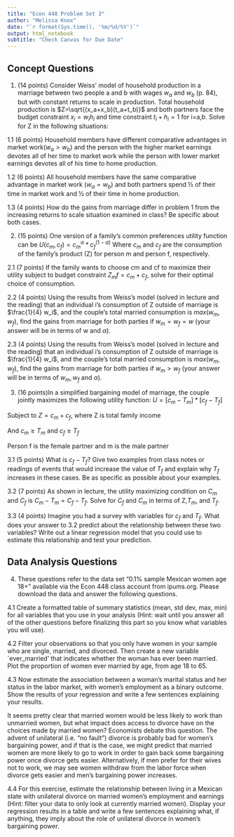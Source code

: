 ```yaml
---
title: "Econ 448 Problem Set 3"
author: "Melissa Knox"
date: "`r format(Sys.time(), '%m/%d/%Y')`"
output: html_notebook
subtitle: "Check Canvas for Due Date"
---
```

## Concept Questions


1.	(14 points) Consider Weiss’ model of household production in a marriage between two people a and b with wages $w_a$ and $w_b$ (p. 84), but with constant returns to scale in production.  Total household production is $Z=\sqrt{(x_a+x_b)(t_a+t_b)}$ and both partners face the budget constraint $x_i=w_ih_i$ and time constraint $t_i+h_i=1$ for i=a,b.  Solve for Z in the following situations:

1.1 (6 points) Household members have different comparative advantages in market work($w_a>w_b$) and the person with the higher market earnings devotes all of her time to market work while the person with lower market earnings devotes all of his time to home production.

1.2 (6 points) All household members have the same comparative advantage in market work ($w_a=w_b$) and both partners spend ½ of their time in market work and ½ of their time in home production.

1.3 (4 points) How do the gains from marriage differ in problem 1 from the increasing returns to scale situation examined in class?  Be specific about both cases.

2. (15 points) One version of a family’s common preferences utility function can be 
$U(c_m,c_f )=c_m^\alpha*c_f^{(1-\alpha)}$
Where $c_m$ and $c_f$ are the consumption of the family’s product (Z) for person m and person f, respectively.  

2.1 (7 points) If the family wants to choose cm and cf to maximize their utility subject to budget constraint $Z_mf=c_m+c_f$, solve for their optimal choice of consumption.
  
2.2 (4 points) Using the results from Weiss’s model (solved in lecture and the reading) that an individual i’s consumption of Z outside of marriage is $\frac{1}{4} w_i$, and the couple’s total married consumption is $max(w_m,w_f)$, find the gains from marriage for both parties if $w_m=w_f=w$ (your answer will be in terms of w and $\alpha$). 
	
2.3 (4 points) Using the results from Weiss’s model (solved in lecture and the reading) that an individual i’s consumption of Z outside of marriage is $\frac{1}{4} w_i$, and the couple’s total married consumption is $max(w_m,w_f)$, find the gains from marriage for both parties if $w_m>w_f$ (your answer will be in terms of $w_m, w_f$ and $\alpha$). 

3. (16 points)In a simplified bargaining model of marriage, the couple jointly maximizes the following utility function:
$U=[c_m - T_m]*[c_f- T_f]$

Subject to $Z= c_m+c_f$, where Z is total family income

And $c_m \geq T_m$ and $c_f \geq T_f$

Person f is the female partner and m is the male partner


3.1 (5 points) What is $c_f-T_f$?  Give two examples from class notes or readings of events that would increase the value of $T_f$ and explain why $T_f$ increases in these cases.  Be as specific as possible about your examples.

3.2 (7 points) As shown in lecture, the utility maximizing condition on $C_m$ and $C_f$ is $C_m - T_m = C_f- T_f$. Solve for $C_f$ and $C_m$ in terms of Z,$T_m$, and $T_f$.

3.3 (4 points) Imagine you had a survey with variables for $c_f$ and $T_f$. What does your answer to 3.2 predict about the relationship between these two variables? Write out a linear regression model that you could use to estimate this relationship and test your prediction.

## Data Analysis Questions
4. These questions refer to the data set "0.1% sample Mexican women age 18+" available via the Econ 448 class account from ipums.org.  Please download the data and answer the following questions.

4.1 Create a formatted table of summary statistics (mean, std dev, max, min) for all variables that you use in your analysis (Hint: wait until you answer all of the other questions before finalizing this part so you know what variables you will use).

4.2 Filter your observations so that you only have women in your sample who are single, married, and  divorced. Then create a new variable `ever_married' that indicates whether the woman has ever been married. Plot the proportion of women ever married by age, from age 18 to 65. 

4.3 Now estimate the association between a woman's marital status and her status in the labor market, with women's employment as a binary outcome. Show the results of your regression and write a few sentences explaining your results.

It seems pretty clear that married women would be less likely to work than unmarried women, but what impact does access to divorce have on the choices made by married women? Economists debate this question. The advent of unilateral (i.e. "no fault") divorce is probably bad for women's bargaining power, and if that is the case, we might predict that married women are more likely to go to work in order to gain back some bargaining power once divorce gets easier. Alternatively, if men prefer for their wives not to work, we may see women withdraw from the labor force when divorce gets easier and men's bargaining power increases.

4.4 For this exercise, estimate the relationship between living in a Mexican state with unilateral divorce on married women's employment and earnings (Hint: filter your data to only look at currently married women). Display your regression results in a table and write a few sentences explaining what, if anything, they imply about the role of unilateral divorce in women's bargaining power. 


